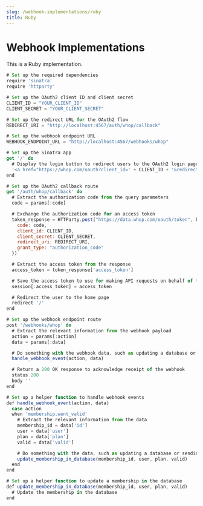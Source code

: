 ```yaml
---
slug: /webhook-implementations/ruby
title: Ruby
---
```


# Webhook Implementations

This is a Ruby implementation.

```jsx
# Set up the required dependencies
require 'sinatra'
require 'httparty'

# Set up the OAuth2 client ID and client secret
CLIENT_ID = "YOUR_CLIENT_ID"
CLIENT_SECRET = "YOUR_CLIENT_SECRET"

# Set up the redirect URL for the OAuth2 flow
REDIRECT_URI = "http://localhost:4567/auth/whop/callback"

# Set up the webhook endpoint URL
WEBHOOK_ENDPOINT_URL = "http://localhost:4567/webhooks/whop"

# Set up the Sinatra app
get '/' do
  # Display the login button to redirect users to the OAuth2 login page
  '<a href="https://whop.com/oauth?client_id=' + CLIENT_ID + '&redirect_uri=' + REDIRECT_URI + '"><button>Login with Whop</button></a>'
end

# Set up the OAuth2 callback route
get '/auth/whop/callback' do
  # Extract the authorization code from the query parameters
  code = params[:code]

  # Exchange the authorization code for an access token
  token_response = HTTParty.post("https://data.whop.com/oauth/token", body: {
    code: code,
    client_id: CLIENT_ID,
    client_secret: CLIENT_SECRET,
    redirect_uri: REDIRECT_URI,
    grant_type: "authorization_code"
  })

  # Extract the access token from the response
  access_token = token_response['access_token']

  # Save the access token to use for making API requests on behalf of the user
  session[:access_token] = access_token

  # Redirect the user to the home page
  redirect '/'
end

# Set up the webhook endpoint route
post '/webhooks/whop' do
  # Extract the relevant information from the webhook payload
  action = params[:action]
  data = params[:data]

  # Do something with the webhook data, such as updating a database or sending an email
  handle_webhook_event(action, data)

  # Return a 200 OK response to acknowledge receipt of the webhook
  status 200
  body ''
end

# Set up a helper function to handle webhook events
def handle_webhook_event(action, data)
  case action
  when 'membership.went_valid'
    # Extract the relevant information from the data
    membership_id = data['id']
    user = data['user']
    plan = data['plan']
    valid = data['valid']

    # Do something with the data, such as updating a database or sending an email
    update_membership_in_database(membership_id, user, plan, valid)
  end
end

# Set up a helper function to update a membership in the database
def update_membership_in_database(membership_id, user, plan, valid)
  # Update the membership in the database
end
```
